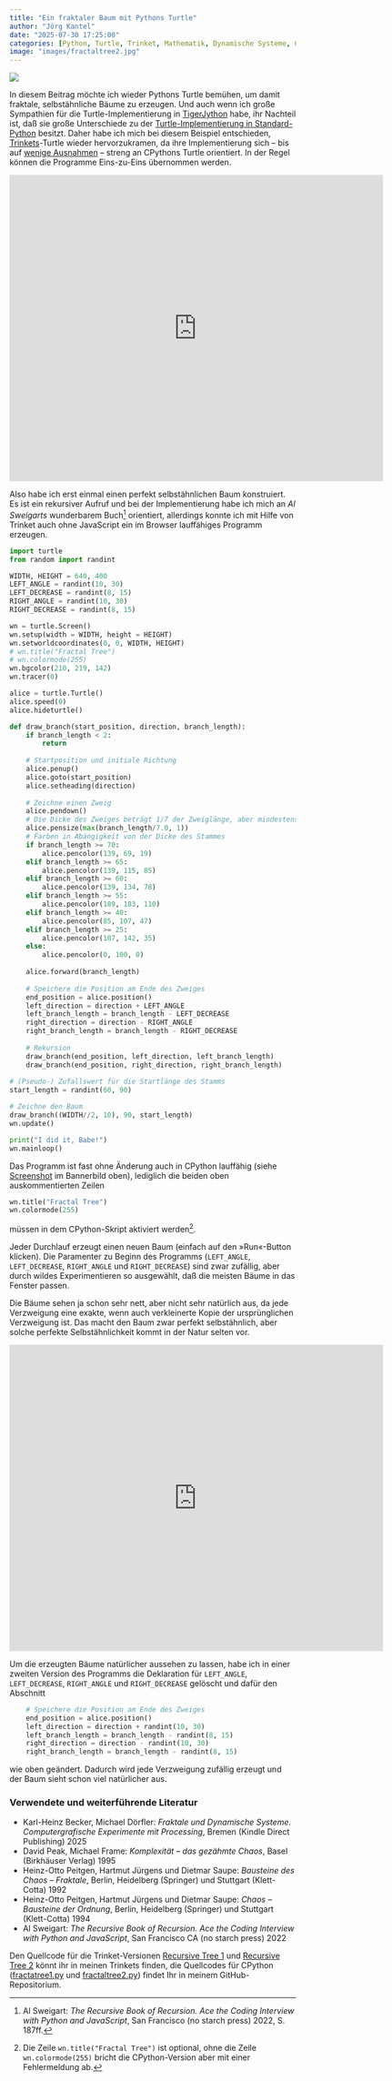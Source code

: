 ```yaml
---
title: "Ein fraktaler Baum mit Pythons Turtle"
author: "Jörg Kantel"
date: "2025-07-30 17:25:00"
categories: [Python, Turtle, Trinket, Mathematik, Dynamische Systeme, Creative Coding]
image: "images/fractaltree2.jpg"
---
```


[![](images/fractaltree2-b.jpg)](https://www.flickr.com/photos/schockwellenreiter/54680488356/)

In diesem Beitrag möchte ich wieder Pythons Turtle bemühen, um damit fraktale, selbstähnliche Bäume zu erzeugen. Und auch wenn ich große Sympathien für die Turtle-Implementierung in [TigerJython](http://cognitiones.kantel-chaos-team.de/programmierung/python/tigerjython.html) habe, ihr Nachteil ist, daß sie große Unterschiede zu der [Turtle-Implementierung in Standard-Python](http://cognitiones.kantel-chaos-team.de/programmierung/python/turtlepython.html) besitzt. Daher habe ich mich bei diesem Beispiel entschieden, [Trinkets](http://cognitiones.kantel-chaos-team.de/programmierung/python/trinket.html)-Turtle wieder hervorzukramen, da ihre Implementierung sich -- bis auf [wenige Ausnahmen](https://kantel.github.io/posts/2023031101_trinket_turtle_ontimer/) -- streng an CPythons Turtle orientiert. In der Regel können die Programme Eins-zu-Eins übernommen werden.

<iframe src="https://trinket.io/embed/python/95628cb89c3f?outputOnly=true&runOption=run&start=result" width="657" height="539" frameborder="0" marginwidth="0" marginheight="0" allowfullscreen></iframe>

Also habe ich erst einmal einen perfekt selbstähnlichen Baum konstruiert. Es ist ein rekursiver Aufruf und bei der Implementierung habe ich mich an *Al Sweigarts* wunderbarem Buch[^1] orientiert, allerdings konnte ich mit Hilfe von Trinket auch ohne JavaScript ein im Browser lauffähiges Programm erzeugen.

[^1]: Al Sweigart: *The Recursive Book of Recursion. Ace the Coding Interview with Python and JavaScript*, San Francisco (no starch press) 2022, S. 187ff.

~~~python
import turtle
from random import randint

WIDTH, HEIGHT = 640, 400
LEFT_ANGLE = randint(10, 30)
LEFT_DECREASE = randint(8, 15)
RIGHT_ANGLE = randint(10, 30)
RIGHT_DECREASE = randint(8, 15)

wn = turtle.Screen()
wn.setup(width = WIDTH, height = HEIGHT)
wn.setworldcoordinates(0, 0, WIDTH, HEIGHT)
# wn.title("Fractal Tree")
# wn.colormode(255)
wn.bgcolor(210, 219, 142)
wn.tracer(0)

alice = turtle.Turtle()
alice.speed(0)
alice.hideturtle()

def draw_branch(start_position, direction, branch_length):
    if branch_length < 2:
        return
    
    # Startposition und initiale Richtung
    alice.penup()
    alice.goto(start_position)
    alice.setheading(direction)
    
    # Zeichne einen Zweig
    alice.pendown()
    # Die Dicke des Zweiges beträgt 1/7 der Zweiglänge, aber mindestens 1
    alice.pensize(max(branch_length/7.0, 1))
    # Farben in Abängigkeit von der Dicke des Stammes
    if branch_length >= 70:
        alice.pencolor(139, 69, 19)
    elif branch_length >= 65:
        alice.pencolor(139, 115, 85)
    elif branch_length >= 60:
        alice.pencolor(139, 134, 78)
    elif branch_length >= 55:
        alice.pencolor(189, 183, 110)
    elif branch_length >= 40:
        alice.pencolor(85, 107, 47)
    elif branch_length >= 25:
        alice.pencolor(107, 142, 35)
    else:
        alice.pencolor(0, 100, 0)
        
    alice.forward(branch_length)
    
    # Speichere die Position am Ende des Zweiges
    end_position = alice.position()
    left_direction = direction + LEFT_ANGLE
    left_branch_length = branch_length - LEFT_DECREASE
    right_direction = direction - RIGHT_ANGLE
    right_branch_length = branch_length - RIGHT_DECREASE
    
    # Rekursion
    draw_branch(end_position, left_direction, left_branch_length)
    draw_branch(end_position, right_direction, right_branch_length)
    
# (Pseudo-) Zufallswert für die Startlänge des Stamms
start_length = randint(60, 90)

# Zeichne den Baum
draw_branch((WIDTH//2, 10), 90, start_length)
wn.update()

print("I did it, Babe!")
wn.mainloop()
~~~

Das Programm ist fast ohne Änderung auch in CPython lauffähig (siehe [Screenshot](https://www.flickr.com/photos/schockwellenreiter/54680488356/) im Bannerbild oben), lediglich die beiden oben auskommentierten Zeilen

~~~python
wn.title("Fractal Tree")
wn.colormode(255)
~~~

müssen in dem CPython-Skript aktiviert werden[^2].

[^2]: Die Zeile `wn.title("Fractal Tree")` ist optional, ohne die Zeile `wn.colormode(255)` bricht die CPython-Version aber mit einer Fehlermeldung ab.

Jeder Durchlauf erzeugt einen neuen Baum (einfach auf den »Run«-Button klicken). Die Paramenter zu Beginn des Programms (`LEFT_ANGLE`, `LEFT_DECREASE`, `RIGHT_ANGLE` und `RIGHT_DECREASE`) sind zwar zufällig, aber durch wildes Experimentieren so ausgewählt, daß die meisten Bäume in das Fenster passen.

Die Bäume sehen ja schon sehr nett, aber nicht sehr natürlich aus, da jede Verzweigung eine exakte, wenn auch verkleinerte Kopie der ursprünglichen Verzweigung ist. Das macht den Baum zwar perfekt selbstähnlich, aber solche perfekte Selbstähnlichkeit kommt in der Natur selten vor.

<iframe src="https://trinket.io/embed/python/bcef87d53b36?outputOnly=true&runOption=run&start=result" width="657" height="539" frameborder="0" marginwidth="0" marginheight="0" allowfullscreen></iframe>

Um die erzeugten Bäume natürlicher aussehen zu lassen, habe ich in einer zweiten Version des Programms die Deklaration für `LEFT_ANGLE`, `LEFT_DECREASE`, `RIGHT_ANGLE` und `RIGHT_DECREASE` gelöscht und dafür den Abschnitt

~~~python
    # Speichere die Position am Ende des Zweiges
    end_position = alice.position()
    left_direction = direction + randint(10, 30)
    left_branch_length = branch_length - randint(8, 15)
    right_direction = direction - randint(10, 30)
    right_branch_length = branch_length - randint(8, 15)
~~~

wie oben geändert. Dadurch wird jede Verzweigung zufällig erzeugt und der Baum sieht schon viel natürlicher aus.

### Verwendete und weiterführende Literatur

- Karl-Heinz Becker, Michael Dörfler: *Fraktale und Dynamische Systeme. Computergrafische Experimente mit Processing*, Bremen (Kindle Direct Publishing) 2025
- David Peak, Michael Frame: *Komplexität -- das gezähmte Chaos*, Basel (Birkhäuser Verlag) 1995
- Heinz-Otto Peitgen, Hartmut Jürgens und Dietmar Saupe: *Bausteine des Chaos -- Fraktale*, Berlin, Heidelberg (Springer) und Stuttgart (Klett-Cotta) 1992
- Heinz-Otto Peitgen, Hartmut Jürgens und Dietmar Saupe: *Chaos -- Bausteine der Ordnung*, Berlin, Heidelberg (Springer) und Stuttgart (Klett-Cotta) 1994
- Al Sweigart: *The Recursive Book of Recursion. Ace the Coding Interview with Python and JavaScript*, San Francisco CA (no starch press) 2022

Den Quellcode für die Trinket-Versionen [Recursive Tree 1](https://trinket.io/python/95628cb89c3f) und [Recursive Tree 2](https://trinket.io/python/bcef87d53b36) könnt ihr in meinen Trinkets finden, die Quellcodes für CPython ([fractatree1.py](https://github.com/kantel/pythoncuriosa/blob/main/turtle/fractaltree1.py) und [fractaltree2.py](https://github.com/kantel/pythoncuriosa/blob/main/turtle/fractaltree2.py)) findet Ihr in meinem GitHub-Repositorium.